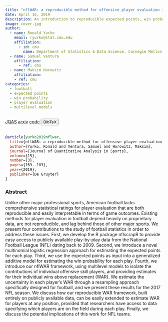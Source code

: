 ```yaml
---
title: "nflWAR: a reproducible method for offensive player evaluation in football"
date: April 16, 2019
description: An introduction to reproducible expected points, win probability, and player evaluation models in American football
image: cover.jpg
author:
  - name: Ronald Yurko
    email: ryurko@stat.cmu.edu
    affiliation:
      - id: cmu
        name: Department of Statistics & Data Science, Carnegie Mellon University
  - name: Samuel Ventura
    affiliation:
      - ref: cmu
  - name: Maksim Horowitz
    affiliation:
    - ref: cmu
categories:
  - football
  - expected points
  - win probability
  - player evaluation
  - multilevel models
---
```


<a href="https://www.degruyter.com/document/doi/10.1515/jqas-2018-0010/html?lang=en" target="_blank" rel="noopener noreferrer" class="bi-bank btn btn-primary" role="button"> JQAS</a>
<a href="https://arxiv.org/abs/1802.00998" target="_blank" rel="noopener noreferrer" class="bi-file-earmark-text-fill btn btn-warning" role="button"> arxiv</a>
<!-- Code -->
<a href="https://github.com/ryurko/nflWAR" target="_blank" rel="noopener noreferrer" class="bi-github btn btn-secondary" role="button"> code</a>
<!-- BibTeX -->
<button class="btn btn-info" type="button" data-bs-toggle="collapse" data-bs-target="#yurko2019nflwar" aria-expanded="false" aria-controls="yurko2019nflwar">
  BibTeX
</button>
<div class="collapse" id="yurko2019nflwar">
  <br>
  <div class="card card-body">
```bibtex
@article{yurko2019nflwar,
  title={nflWAR: a reproducible method for offensive player evaluation in football},
  author={Yurko, Ronald and Ventura, Samuel and Horowitz, Maksim},
  journal={Journal of Quantitative Analysis in Sports},
  volume={15},
  number={3},
  pages={163--183},
  year={2019},
  publisher={De Gruyter}
}
```
  </div>
</div>


### Abstract

Unlike other major professional sports, American football lacks comprehensive statistical ratings for player evaluation that are both reproducible and easily interpretable in terms of game outcomes. Existing methods for player evaluation in football depend heavily on proprietary data, are not reproducible, and lag behind those of other major sports. We present four contributions to the study of football statistics in order to address these issues. First, we develop the R package nflscrapR to provide easy access to publicly available play-by-play data from the National Football League (NFL) dating back to 2009. Second, we introduce a novel multinomial logistic regression approach for estimating the expected points for each play. Third, we use the expected points as input into a generalized additive model for estimating the win probability for each play. Fourth, we introduce our nflWAR framework, using multilevel models to isolate the contributions of individual offensive skill players, and providing estimates for their individual wins above replacement (WAR). We estimate the uncertainty in each player's WAR through a resampling approach specifically designed for football, and we present these results for the 2017 NFL season. We discuss how our reproducible WAR framework, built entirely on publicly available data, can be easily extended to estimate WAR for players at any position, provided that researchers have access to data specifying which players are on the field during each play. Finally, we discuss the potential implications of this work for NFL teams.





